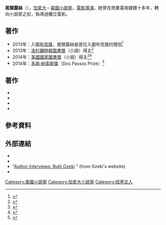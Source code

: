 {{Infobox writer <!-- for more information see [[:Template:Infobox_writer/doc|:Template:Infobox writer/doc]] -->
| name        = 尾關露絲
| image       = Ruth-Ozeki-signing-books-130321.jpg
| imagesize   = 300px
| caption     = Ruth Ozeki signing books at Hotel la Rose in Santa Rosa, March 21, 2013.
| pseudonym   =
| birth_date  = {{Birth date and age|1956|3|12|mf=y}}
| birth_place = [[美國|美國]][[康乃狄克州|康乃狄克州]][[紐哈芬市|紐哈芬市]]
| death_date  =
| death_place =
| occupation  = [[小說家|小說家]]，[[電影|電影]][[導演|導演]]
| nationality = [[加拿大|加拿大]]，[[美國|美國]]
| period      =
| genre       =
| subject     =
| movement    =
| signature   =
| website     = {{URL|http://www.ruthozeki.com/}}
}}

'''尾關露絲'''（{{bd|1956年|3月12日|}}），[[加拿大|加拿大]]－[[美國|美國]][[小說家|小說家]]，[[電影|電影]][[導演|導演]]。她曾在商業電視媒體十多年，轉向小說家之前，執導過獨立電影。

==著作==
*2013年：入圍[[布克獎|布克獎]]，尾關露絲是首位入圍布克獎的僧侶<ref>{{Cite web |url=http://www.theage.com.au/entertainment/books/eleanor-catton-youngest-author-ever-shortlisted-for-booker-20130911-2tjjm.html#ixzz2ebVOIkHP |title=存档副本 |accessdate=2015-06-28 |archive-date=2015-08-25 |archive-url=https://web.archive.org/web/20150825093112/http://www.theage.com.au/entertainment/books/eleanor-catton-youngest-author-ever-shortlisted-for-booker-20130911-2tjjm.html#ixzz2ebVOIkHP |dead-url=no }}</ref>
*2013年：[[洛杉磯時報圖書獎|洛杉磯時報圖書獎]]（小說）得主<ref>{{cite web |url=http://www.latimes.com/books/jacketcopy/la-et-jc-winners-los-angeles-times-book-prizes-20140411,0,4418200.story#axzz2ysVJlZcQ |title=Jacket Copy: The winners of the Los Angeles Times Book Prizes are ... |work=[[LA_Times|LA Times]] |author=Carolyn Kellogg |date=April 11, 2014 |accessdate=April 14, 2014 |archive-date=2014-04-26 |archive-url=https://web.archive.org/web/20140426043534/http://www.latimes.com/books/jacketcopy/la-et-jc-winners-los-angeles-times-book-prizes-20140411,0,4418200.story#axzz2ysVJlZcQ |dead-url=no }}</ref>
*2014年：[[美國國家圖書獎|美國國家圖書獎]]（小說）得主<ref>{{cite web |url=http://www.mhpbooks.com/nbcc-finalists-announced/ |title=NBCC finalists announced |work=[[Melville_House_Books|Melville House Books]] |author=Kirsten Reach |date=January 14, 2014 |accessdate=January 14, 2014 |archive-date=2017-01-08 |archive-url=https://web.archive.org/web/20170108161918/http://www.mhpbooks.com/nbcc-finalists-announced/ |dead-url=no }}</ref><ref>{{cite web |url=http://bookcritics.org/blog/archive/announcing-the-national-book-critics-awards-finalists |title=Announcing the National Book Critics Awards Finalists for Publishing Year 2013 |publisher=National Book Critics Circle |date=January 14, 2014 |accessdate=January 14, 2014 |archive-url=https://web.archive.org/web/20140115014055/http://bookcritics.org/blog/archive/announcing-the-national-book-critics-awards-finalists |archive-date=2014-01-15 |dead-url=yes }}</ref>
*2014年：[[多斯·帕索斯獎|多斯·帕索斯獎]]（Dos Passos Prize）<ref>{{cite web |url=http://www.longwood.edu/english/7922.htm |title=Dos Passos Prize |work=Dos Passos Prize |author= |date= |accessdate=December 19, 2014 |archive-date=2015-05-11 |archive-url=https://web.archive.org/web/20150511163357/http://www.longwood.edu/english/7922.htm |dead-url=no }}</ref>

== 著作 ==
* {{cite AV media|title=[[Halving_the_Bones|Halving the Bones]]| date= 1995}}
* {{cite book| title=[[My_Year_of_Meats|My Year of Meats]]| year= 1998| publisher=Penguin | isbn= 978-0-14-028046-3 }}
* {{cite book| title=[[All_Over_Creation|All Over Creation]]| publisher=Penguin | year= 2003| isbn= 978-0-14-200389-3}}
* {{cite book| title=[[時光的彼岸|時光的彼岸]]（A Tale for the Time Being）|publisher=Viking| year= 2013| isbn= 978-0-67-002663-0}}

==參考資料==
{{reflist}}

== 外部連結 ==
* {{commons category inline|Ruth Ozeki}}
* {{official website|http://www.ruthozeki.com/}}
* "[http://www.ruthozeki.com/press?tag=Interviews Author Interviews: Ruth Ozeki] {{Wayback|url=http://www.ruthozeki.com/press?tag=Interviews |date=20150715021209 }}" (from Ozeki's website)
* {{cite book| url=http://books.google.com/books?id=HKpmwVulVy8C&pg=PA133&dq=Ruth+Ozeki&lr=&ei=FPLtSsa-AoeENJji-OQL#v=onepage&q=Ruth%20Ozeki&f=false| chapter=Inside the Meat Machine| title=Filthy fictions: Asian American literature by women| author=Monica Chiu| publisher=Rowman Altamira| year=2004| isbn=978-0-7591-0456-3| access-date=2015-06-28| archive-date=2016-04-29| archive-url=https://web.archive.org/web/20160429181849/https://books.google.com/books?id=HKpmwVulVy8C&pg=PA133&dq=Ruth+Ozeki&lr=&ei=FPLtSsa-AoeENJji-OQL#v=onepage&q=Ruth%20Ozeki&f=false| dead-url=no}}


{{Authority control}}
{{DEFAULTSORT:Ozeki, Ruth}}
[[Category:美國小說家|Category:美國小說家]]
[[Category:加拿大小說家|Category:加拿大小說家]]
[[Category:纽黑文人|Category:纽黑文人]]